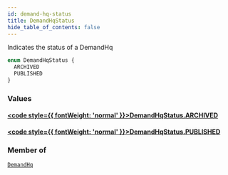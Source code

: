 ```yaml
---
id: demand-hq-status
title: DemandHqStatus
hide_table_of_contents: false
---
```








Indicates the status of a DemandHq

```graphql
enum DemandHqStatus {
  ARCHIVED
  PUBLISHED
}
```


### Values

#### [<code style={{ fontWeight: 'normal' }}>DemandHqStatus.<b>ARCHIVED</b></code>](#) 
> 
> 

#### [<code style={{ fontWeight: 'normal' }}>DemandHqStatus.<b>PUBLISHED</b></code>](#) 
> 
> 



### Member of

[`DemandHq`](/demand/api/graphql-admin/reference/objects/demand-hq)  <Badge class="secondary" text="object"/>



